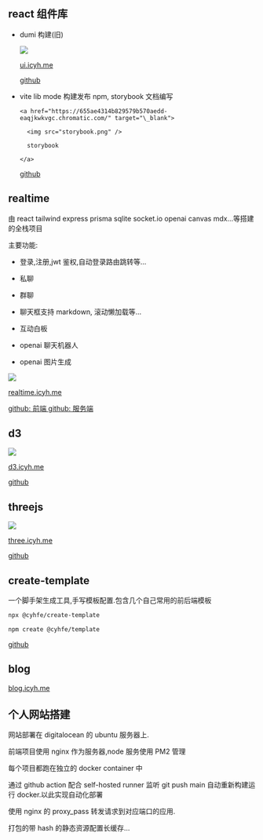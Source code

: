 ## react 组件库

- dumi 构建(旧)

  <a href="https://ui.icyh.me" target="_blank">

  <img src="tooltip.png" />

  ui.icyh.me

  </a>

  <a href="https://github.com/cyhfe/ui" target="_blank">
    github
  </a>

- vite lib mode 构建发布 npm, storybook 文档编写

      <a href="https://655ae4314b829579b570aedd-eaqjkwkvgc.chromatic.com/" target="\_blank">

        <img src="storybook.png" />

        storybook

      </a>

  <a href="https://github.com/cyhfe/react-ui" target="_blank">
    github
  </a>

## realtime

由 react tailwind express prisma sqlite socket.io openai canvas mdx...等搭建的全栈项目

主要功能:

- 登录,注册,jwt 鉴权,自动登录路由跳转等...

- 私聊

- 群聊

- 聊天框支持 markdown, 滚动懒加载等...

- 互动白板

- openai 聊天机器人

- openai 图片生成

<a href="https://realtime.icyh.me" target="_blank">

<img src="realtime.png" />

realtime.icyh.me

</a>

<a href="https://github.com/cyhfe/realtime" target="_blank">
  github: 前端
</a>

<a href="https://github.com/cyhfe/realtime-server" target="_blank">
  github: 服务端
</a>

## d3

<a href="https://d3.icyh.me" target="_blank">

<img src="d3.png" />

d3.icyh.me

</a>

<a href="https://github.com/cyhfe/d3" target="_blank">
  github
</a>

## threejs

<a href="https://three.icyh.me" target="_blank">

<img src="physic.png" />

three.icyh.me

</a>

<a href="https://github.com/cyhfe/threejs" target="_blank">
  github
</a>

## create-template

一个脚手架生成工具,手写模板配置.包含几个自己常用的前后端模板

```bash
npx @cyhfe/create-template

npm create @cyhfe/template
```

<a href="https://github.com/cyhfe/create-template" target="_blank">
  github
</a>

## blog

<a href="https://blog.icyh.me" target="_blank">
  blog.icyh.me
</a>

## 个人网站搭建

网站部署在 digitalocean 的 ubuntu 服务器上.

前端项目使用 nginx 作为服务器,node 服务使用 PM2 管理

每个项目都跑在独立的 docker container 中

通过 github action 配合 self-hosted runner 监听 git push main 自动重新构建运行 docker.以此实现自动化部署

使用 nginx 的 proxy_pass 转发请求到对应端口的应用.

打包的带 hash 的静态资源配置长缓存...
